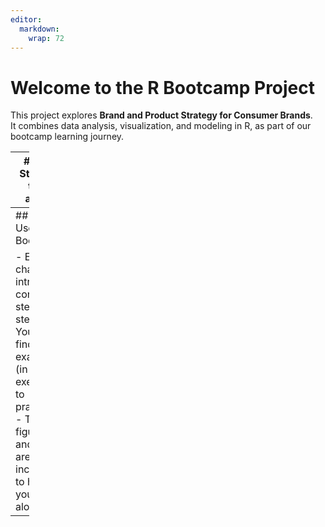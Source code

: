 ```yaml
---
editor: 
  markdown: 
    wrap: 72
---
```




# Welcome to the R Bootcamp Project

This project explores **Brand and Product Strategy for Consumer Brands**.  
It combines data analysis, visualization, and modeling in R, as part of
our bootcamp learning journey.  

---
## Our Story
## to be added
---
## How to Use This Book

- Each chapter introduces concepts step by step.  
- You will find code examples (in R) and exercises to practice.  
- Tables, figures, and notes are included to help you follow along.  

---

